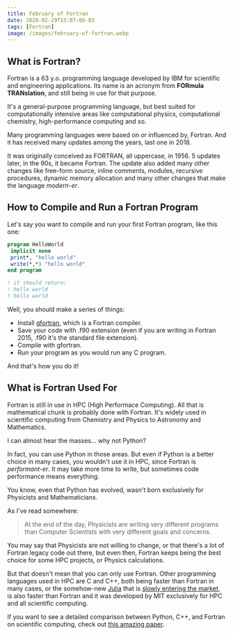 ```yaml
---
title: February of Fortran
date: 2020-02-29T15:07:00-03
tags: [Fortran]
image: /images/february-of-fortran.webp
---
```


## What is Fortran?

Fortran is a 63 y.o. programming language developed by IBM for scientific and engineering applications. Its name is an acronym from **FORmula TRANslation**, and still being in use for that purpose.

It's a general-purpose programming language, but best suited for computationally intensive areas like computational physics, computational chemistry, high-performance computing and so.

Many programming languages were based on or influenced by, Fortran. And it has received many updates among the years, last one in 2018. 

It was originally conceived as FORTRAN, all uppercase, in 1956. 5 updates later, in the 90s, it became Fortran. The update also added many other changes like free-form source, inline comments, modules, recursive procedures, dynamic memory allocation and many other changes that make the language *modern-er*.

## How to Compile and Run a Fortran Program

Let's say you want to compile and run your first Fortran program, like this one:

 ~~~fortran
program HelloWorld
  implicit none
  print*, "hello world"
  write(*,*) "hello world"
end program

! it should return:
! hello world
! hello world
~~~

Well, you should make a series of things:

* Install [gfortran](https://gcc.gnu.org/wiki/GFortran), which is a Fortran compiler.
* Save your code with .f90 extension (even if you are writing in Fortran 2015, .f90 it's the standard file extension).
* Compile with gfortran.
* Run your program as you would run any C program.

And that's how you do it!

## What is Fortran Used For

Fortran is still in use in HPC (High Performace Computing). All that is mathematical chunk is probably done with Fortran. It's widely used in scientific computing from Chemistry and Physics to Astronomy and Mathematics. 

I can almost hear the masses... why not Python? 

In fact, you can use Python in those areas. But even if Python is a better choice in many cases, you wouldn't use it in HPC, since Fortran is *performant-er*. It may take more time to write, but sometimes code performance means everything. 

You know, even that Python has evolved, wasn't born exclusively for Physicists and Mathematicians.

As I've read somewhere:

> At the end of the day, Physicists are writing very different programs than Computer Scientists with very different goals and concerns.

You may say that Physicists are not willing to change, or that there's a lot of Fortran legacy code out there, but even then, Fortran keeps being the best choice for some HPC projects, or Physics calculations.

But that doesn't mean that you can only use Fortran. Other programming languages used in HPC are C and C++, both being faster than Fortran in many cases, or the somehow-new [Julia](https://julialang.org/) that is [slowly entering the market](https://www.hpcwire.com/2020/01/14/julia-programmings-dramatic-rise-in-hpc-and-elsewhere/), is also faster than Fortran and it was developed by MIT exclusively for HPC and all scientific computing. 

If you want to see a detailed comparison between Python, C++, and Fortran on scientific computing, check out [this amazing paper](http://downloads.hindawi.com/journals/sp/2014/870146.pdf).

<script type="application/ld+json">
\{
 "@context": "https://schema.org", 
 "@type": "BlogPosting",
 "url": "https://lautarolobo.xyz/blog/february-of-fortran",
 "mainEntityOfPage": "https://lautarolobo.xyz/blog/february-of-fortran",
 "headline": "February of Fortran",
 "alternativeHeadline": "February of Fortran",
 "genre": "Fortran", 
 "keywords": [
  "fortran", 
  "february", 
  "programming",
  "coding",
  "computational physics",
  "high-performance computing"
],  
 "wordcount": "476",
 "datePublished": "2020-02-29",
 "dateCreated": "2020-02-29",
 "dateModified": "2024-06-25",
 "description": "February smells like Fortran right? Well, maybe not but, is Fortran still something?",
 "isFamilyFriendly": "true",
 "image": "https://lautarolobo.xyz/images/february-of-fortran-653ed35e.webp",
 "publisher": \{
  "@type": "Organization",
  "name": "Lautaro Jordan Lobo Ravarotto",
  "url": "https://lautarolobo.xyz",
  "logo": \{  
   "@type": "ImageObject",
   "author": "Lautaro Jordan Lobo Ravarotto",
   "url": "https://lautarolobo.xyz/images/100px-3211424c.jpg"
   }
  },
 "author": \{
  "@type": "Person",
  "name": "Lautaro Jordan Lobo Ravarotto",
  "url": "https://lautarolobo.xyz",
  "email": "contact@lautarolobo.xyz",
  "birthDate": "2000-04-12",
  "gender": "male",
  "nationality": "Argentina",
  "alumniOf": \{
   "@type": "CollegeOrUniversity",
   "legalName": "National University of Córdoba",
   "sameAs": "https://en.wikipedia.org/wiki/National_University_of_C%C3%B3rdoba",
   "location": \{
    "@type": "Place",
    "sameAs": "http://unc.edu.ar",
    "name": "National University of Córdoba",
    "address": \{
      "@type": "PostalAddress",
      "streetAddress": "Av. Haya de la Torre s/n",
      "addressCountry": "Argentina",
      "addressLocality": "Córdoba",
      "postalCode": "5000" 
      }
     }
    }
   },
 "creator": \{
  "@type": "Person",
  "name": "Lautaro Jordan Lobo Ravarotto",
  "url": "https://lautarolobo.xyz",
  "email": "contact@lautarolobo.xyz",
  "birthDate": "2000-04-12",
  "gender": "male",
  "nationality": "Argentina",
  "alumniOf": \{
   "@type": "CollegeOrUniversity",
   "legalName": "National University of Córdoba",
   "sameAs": "https://en.wikipedia.org/wiki/National_University_of_C%C3%B3rdoba",
   "location": \{
    "@type": "Place",
    "sameAs": "http://unc.edu.ar",
    "name": "National University of Córdoba",
    "address": \{
      "@type": "PostalAddress",
      "streetAddress": "Av. Haya de la Torre s/n",
      "addressCountry": "Argentina",
      "addressLocality": "Córdoba",
      "postalCode": "5000" 
      }
     }
    }   
   }
  }
 }
},
</script>